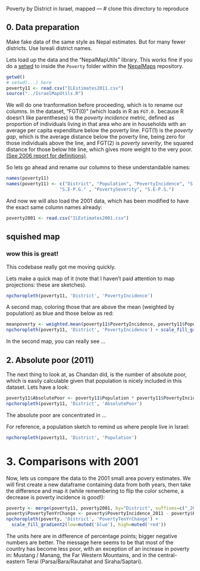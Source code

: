 <link href="http://kevinburke.bitbucket.org/markdowncss/markdown.css" rel="stylesheet"></link>
Poverty by District in Israel, mapped
---
# clone this directory to reproduce

## 0. Data preparation

Make fake data of the same style as Nepal estimates. But for many fewer districts. Use
Isreali district names.


Lets load up the data and the "NepalMapUtils" library. This works fine if you do a [setwd](http://www.statmethods.net/interface/workspace.html) to inside the `Poverty` folder within the [NepalMaps](http://github.com/prabhasp/NepalMaps) repository.

```r
getwd()
# setwd(...) here
poverty11 <- read.csv("ILEstimates2011.csv")
source("../IsraelMapUtils.R")
```

We will do one tranformation before proceeding, which is to rename our columns. In the dataset, "FGT(0)" (which loads in R as `FGT.0.` because R doesn't like parentheses) is the _poverty incidence_ metric, defined as proportion of individuals living in that area who are in households with an average per capita expenditure below the poverty line. FGT(1) is the _poverty gap_, which is the average distance below the poverty line, being zero for those individuals above the line, and FGT(2) is _poverty severity_, the squared distance for those below hte line, which gives more weight to the very poor. [(See 2006 report for definitions)](http://cbs.gov.np/wp-content/uploads/2012/Others/SAE%20of%20Poverty,%20Caloric%20Intake%20and%20Malnutrition%20in%20Nepal.pdf).

So lets go ahead and rename our columns to these understandable names:
```r
names(poverty11)
names(poverty11) <- c("District", "Population", "PovertyIncidence", "S.E-P.I.", "PovertyGap", 
                    "S.E-P.G." , "PovertySeverity", "S.E-P.S.")
```

And now we will also load the 2001 data, which has been modified to have the exact same column names already:

```r
poverty2001 <- read.csv("ILEstimates2001.csv")
```

## squished map

### wow this is great! 
This codebase really got me moving quickly.

 Lets make a quick map of it (note that I haven't paid attention to map projections: these are sketches).
```r
npchoropleth(poverty11, 'District', 'PovertyIncidence')
```

A second map, coloring those that are above the mean (weighted by population) as blue and those below as red:
```r
meanpoverty <- weighted.mean(poverty11$PovertyIncidence, poverty11$Population)
npchoropleth(poverty11, 'District', 'PovertyIncidence') + scale_fill_gradient2(low=muted('blue'), midpoint=meanpoverty, mid='white', high=muted('red'))
```

In the second map, you can really see ...

## 2. Absolute poor (2011)

The next thing to look at, as Chandan did, is the number of absolute poor, which is easily calculable given that population is nicely included in this dataset. Lets have a look:
```r
poverty11$AbsolutePoor <- poverty11$Population * poverty11$PovertyIncidence
npchoropleth(poverty11, 'District', 'AbsolutePoor')
```
The absolute poor are concentrated in ...

For reference, a population sketch to remind us where people live in Israel:
```r
npchoropleth(poverty11, 'District', 'Population')
```

3. Comparisons with 2001
===

Now, lets us compare the data to the 2001 small area povery estimates. We will first create a new dataframe containing data from both years, then take the difference and map it (while remembering to flip the color scheme, a decrease is poverty incidence is good!):

```r
poverty <- merge(poverty11, poverty2001, by="District", suffixes=c("_2011", "_2001"))
poverty$PovertyTenYrChange <- poverty$PovertyIncidence_2011 - poverty$PovertyIncidence_2001
npchoropleth(poverty, 'District', 'PovertyTenYrChange') + 
  scale_fill_gradient2(low=muted('blue'), high=muted('red'))
```

The units here are in difference of percentage points; bigger negative numbers are better. The message here seems to be that most of the country has become less poor, with an exception of an increase in poverty in: Mustang / Manang, the Far Western Mountains, and in the central-eastern Terai (Parsa/Bara/Rautahat and Siraha/Saptari).

